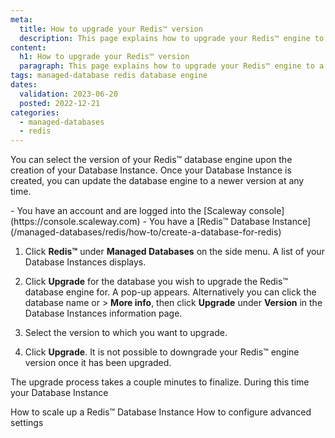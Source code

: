 ```yaml
---
meta:
  title: How to upgrade your Redis™ version
  description: This page explains how to upgrade your Redis™ engine to a newer version
content:
  h1: How to upgrade your Redis™ version
  paragraph: This page explains how to upgrade your Redis™ engine to a newer version
tags: managed-database redis database engine
dates:
  validation: 2023-06-20
  posted: 2022-12-21
categories:
  - managed-databases
  - redis
---
```


<Macro id="iam-requirements" />
 
You can select the version of your Redis™ database engine upon the creation of your Database Instance. Once your Database Instance is created, you can update the database engine to a newer version at any time. 
 
<Message type="requirement">
  - You have an account and are logged into the [Scaleway console](https://console.scaleway.com)
  - You have a [Redis™ Database Instance](/managed-databases/redis/how-to/create-a-database-for-redis)
</Message>

1. Click **Redis™** under **Managed Databases** on the side menu. A list of your Database Instances displays.
    <Lightbox src="scaleway-redis-engine-version-upgrade.webp" alt="" />
2. Click **Upgrade** for the database you wish to upgrade the Redis™ database engine for. A pop-up appears.
    <Message type="tip">
      Alternatively you can click the database name or <Icon name="more" /> > **More info**, then click **Upgrade** under **Version** in the Database Instances information page.
    </Message>

    <Lightbox src="scaleway-engine-version-upgrade-pop-up.webp" alt="" />
3. Select the version to which you want to upgrade. 
4. Click **Upgrade**. 
    <Message type="note">
      It is not possible to downgrade your Redis™ engine version once it has been upgraded. 
    </Message>

The upgrade process takes a couple minutes to finalize. During this time your Database Instance 

<Navigation title="See Also">
  <PreviousButton to="/managed-databases/redis/how-to/scale-up-a-database-for-redis/">How to scale up a Redis™ Database Instance</PreviousButton>
  <NextButton to="/managed-databases/redis/how-to/configure-advanced-settings-redis/">How to configure advanced settings</NextButton>
</Navigation>